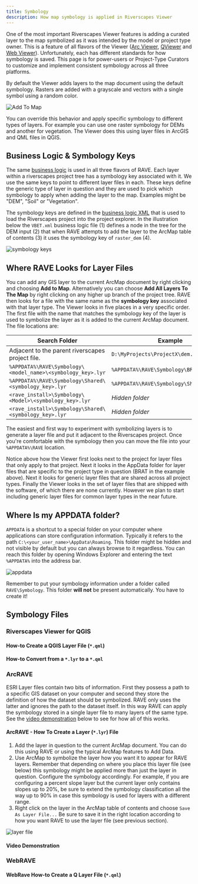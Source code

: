 ```yaml
---
title: Symbology
description: How map symbology is applied in Riverscapes Viewer
---
```


One of the most important Riverscapes Viewer features is adding a curated layer to the map symbolized as it was intended by the model or project type owner. This is a feature of all flavors of the Viewer ([Arc Viewer](/software-help/help-arc), [QViewer](/software-help/help-qgis) and [Web Viewer](/software-help/help-arc)). Unfortunately, each has different standards for how symbology is saved. This page is for power-users or Project-Type Curators to customize and implement consistent symbology across all three platforms.

By default the Viewer adds layers to the map document using the default symbology. Rasters are added with a grayscale and vectors with a single symbol using a random color.

![Add To Map](/images/add_to_map.png)

You can override this behavior and apply specific symbology to different types of layers. For example you can use one raster symbology for DEMs and another for vegetation. The Viewer does this using layer files in ArcGIS and QML files in QGIS.

## Business Logic & Symbology Keys

The same [business logic](../business-logic) is used in all three flavors of RAVE. Each layer within a riverscapes project tree has a symbology key  associated with it. We use the same keys to point to different layer files in each. These keys define the generic type of layer in question and they are used to pick which symbology to apply when adding the layer to the map. Examples might be "DEM", "Soil" or "Vegetation".

The symbology keys are defined in the [business logic XML](https://github.com/Riverscapes/RiverscapesXML/tree/master/RaveBusinessLogic) that is used to load the Riverscapes project into the project explorer. In the illustration below the `VBET.xml` business logic file (1) defines a node in the tree for the DEM input (2) that when RAVE attempts to add the layer to the ArcMap table of contents (3) it uses the symbology key of `raster_dem` (4).

![symbology keys](/images/symbology_keys.png)

## Where RAVE Looks for Layer Files

You can add any GIS layer to the current ArcMap document by right clicking and choosing **Add to Map**. Alternatively you can choose **Add All Layers To The Map** by right clicking on any higher up branch of the project tree. RAVE then looks for a file with the same name as the **symbology key** associated with that layer type. The Viewer looks in five places in a very specific order. The first file with the name that matches the symbology key of the layer is used to symbolize the layer as it is added to the current ArcMap document. The file locations are:

|Search Folder|Example|
|---|---|
|Adjacent to the parent riverscapes project file.|`D:\MyProjects\ProjectX\dem.lyr`|
|`%APPDATA%\RAVE\Symbology\<model_name>\<symbology_key>.lyr`|`%APPDATA%\RAVE\Symbology\BRAT\dem.lyr`|
|`%APPDATA%\RAVE\Symbology\Shared\<symbology_key>.lyr`|`%APPDATA%\RAVE\Symbology\Shared\dem.lyr`|
|`<rave_install>\Symbology\<Model>\<symbology_key>.lyr`|*Hidden folder*|
|`<rave_install>\Symbology\Shared\<symbology_key>.lyr`|*Hidden folder*|

The easiest and first way to experiment with symbolizing layers is to generate a layer file and put it adjacent to the Riverscapes project. Once you're comfortable with the symbology then you can move the file into your `%APPDATA%\RAVE` location.

Notice above how the Viewer first looks next to the project for layer files that only apply to that project. Next it looks in the AppData folder for layer files that are specific to the project type in question (BRAT in the example above). Next it looks for generic layer files that are shared across all project types. Finally the Viewer looks in the set of layer files that are shipped with the software, of which there are none currently. However we plan to start including generic layer files for common layer types in the near future.

## Where Is my APPDATA folder?

`APPDATA` is a shortcut to a special folder on your computer where applications can store configuration information. Typically it refers to the path `C:\<your_user_name>\AppData\Roaming`. This folder might be hidden and not visible by default but you can always browse to it regardless. You can reach this folder by opening Windows Explorer and entering the text `%APPDATA%` into the address bar.

![appdata](/images/appdata.png)

Remember to put your symbology information under a folder called `RAVE\Symbology`. This folder **will not** be present automatically. You have to create it!

## Symbology Files

### Riverscapes Viewer for QGIS

#### How-to Create a QGIS Layer File (`*.qml`)

#### How-to Convert from a `*.lyr` to  a `*.qml`

### ArcRAVE

ESRI Layer files contain two bits of information. First they possess a path to a specific GIS dataset on your computer and second they store the definition of how the dataset should be symbolized. RAVE only uses the latter and ignores the path to the dataset itself. In this way RAVE can apply the symbology stored in a single layer file to many layers of the same type. See the [video demonstration](#video-demonstration) below to see for how all of this works.

#### ArcRAVE - How To Create a Layer (`*.lyr`) File

1. Add the layer in question to the current ArcMap document. You can do this using RAVE or using the typical ArcMap features to Add Data.
2. Use ArcMap to symbolize the layer how you want it to appear for RAVE layers. Remember that depending on where you place this layer file (see below) this symbology might be applied more than just the layer in question. Configure the symbology accordingly. For example, if you are configuring a percent slope layer but the current layer only contains slopes up to 20%, be sure to extend the symbology classification all the way up to 90% in case this symbology is used for layers with a different range.
3. Right click on the layer in the ArcMap table of contents and choose `Save As Layer File...` Be sure to save it in the right location according to how you want RAVE to use the layer file (see previous section).

![layer file](/images/layer_file.png)

#### Video Demonstration

<YouTubeEmbed videoId="msaGPVzmnxk" />

### WebRAVE

#### WebRave How-to Create a Q Layer File (`*.qml`)
